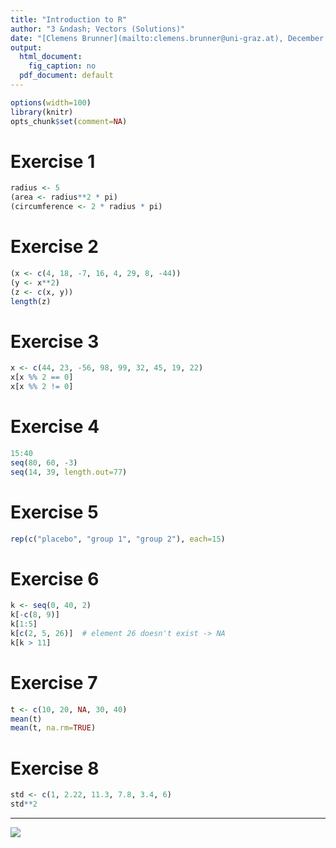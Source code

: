 ```yaml
---
title: "Introduction to R"
author: "3 &ndash; Vectors (Solutions)"
date: "[Clemens Brunner](mailto:clemens.brunner@uni-graz.at), December 2020"
output:
  html_document:
    fig_caption: no
  pdf_document: default
---
```


```r
options(width=100)
library(knitr)
opts_chunk$set(comment=NA)
```

# Exercise 1
```r
radius <- 5
(area <- radius**2 * pi)
(circumference <- 2 * radius * pi)
```

# Exercise 2
```r
(x <- c(4, 18, -7, 16, 4, 29, 8, -44))
(y <- x**2)
(z <- c(x, y))
length(z)
```

# Exercise 3
```r
x <- c(44, 23, -56, 98, 99, 32, 45, 19, 22)
x[x %% 2 == 0]
x[x %% 2 != 0]
```

# Exercise 4
```r
15:40
seq(80, 60, -3)
seq(14, 39, length.out=77)
```

# Exercise 5
```r
rep(c("placebo", "group 1", "group 2"), each=15)
```

# Exercise 6
```r
k <- seq(0, 40, 2)
k[-c(8, 9)]
k[1:5]
k[c(2, 5, 26)]  # element 26 doesn't exist -> NA
k[k > 11]
```

# Exercise 7
```r
t <- c(10, 20, NA, 30, 40)
mean(t)
mean(t, na.rm=TRUE)
```

# Exercise 8
```r
std <- c(1, 2.22, 11.3, 7.8, 3.4, 6)
std**2
```

---
[![](cc_license.png)](http://creativecommons.org/licenses/by-nc-sa/4.0/)